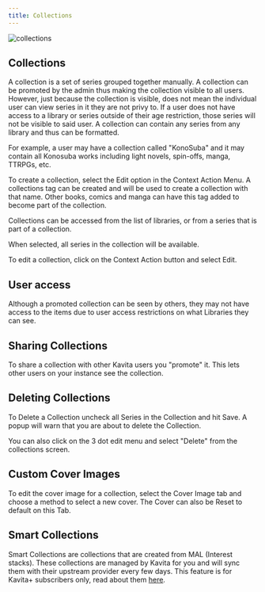 ```yaml
---
title: Collections
---
```



![collections](../../../public/guides/features/collections.png "collections")


## Collections

A collection is a set of series grouped together manually. A collection can be promoted by the admin thus making the collection visible to all users. However, just because the collection is visible, does not mean the individual user can view series in it they are not privy to. If a user does not have access to a library or series outside of their age restriction, those series will not be visible to said user. A collection can contain any series from any library and thus can be formatted.

For example, a user may have a collection called "KonoSuba" and it may contain all Konosuba works including light novels, spin-offs, manga, TTRPGs, etc. 

To create a collection, select the Edit option in the Context Action Menu. A collections tag can be created and will be used to create a collection with that name. Other books, comics and manga can have this tag added to become part of the collection.

Collections can be accessed from the list of libraries, or from a series that is part of a collection.

When selected, all series in the collection will be available.

To edit a collection, click on the Context Action button and select Edit.

## User access

Although a promoted collection can be seen by others, they may not have access to the items due to user access restrictions on what Libraries they can see.

## Sharing Collections

To share a collection with other Kavita users you "promote" it. This lets other users on your instance see the collection. 


## Deleting Collections 

To Delete a Collection uncheck all Series in the Collection and hit Save. A popup will warn that you are about to delete the Collection.

You can also click on the 3 dot edit menu and select "Delete" from the collections screen.


## Custom Cover Images 

To edit the cover image for a collection, select the Cover Image tab and choose a method to select a new cover. The Cover can also be Reset to default on this Tab.


## Smart Collections

Smart Collections are collections that are created from MAL (Interest stacks). These collections are managed by Kavita for you and will sync them with their upstream provider every few days. 
This feature is for Kavita+ subscribers only, read about them [here](/kavita+/features#mal-stack-import-and-sync).


